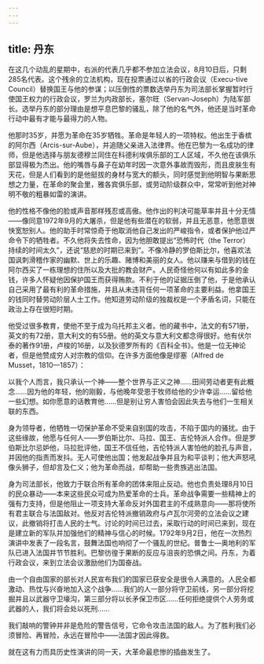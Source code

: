 ```yaml
---
---
---
```

title: 丹东
---




在这几个动乱的星期中，右派的代表几乎都不参加立法会议，8月10日后，只剩285名代表。这个残余的立法机构，现在投票通过以省的行政会议（Execu-tive Council）替换国王与他的参谋；以压倒性的票数选举丹东为司法部长掌握暂时行使国王权力的行政会议，罗兰为内政部长，塞尔旺（Servan-Joseph）为陆军部长。选举丹东的部分理由是想平息巴黎的骚乱，除了他的名气外，他还是当时革命行动中最有才能与最得力的人物。

他那时35岁，并愿为革命在35岁牺牲。革命是年轻人的一项特权。他出生于香槟的阿尔西（Arcis-sur-Aube），并追随父亲进入法律界。他在巴黎为一名成功的律师，但是他选择与朋友德穆兰同住在科德利埃俱乐部的工人区域，不久他在该俱乐部显得极为杰出。他的嘴唇与鼻子在幼年时因一次意外事故而毁形，而且皮肤生有天花，但是人们看到的是他挺拔的身材与宽大的额头，同时感觉到他明智与果断思想之力量，在革命的聚会里，雅各宾俱乐部，或劳动阶级群众中，常常听到他对神明不敬的粗暴如雷的演讲。

他的性格不像他的脸或声音那样残忍或高傲。他作出的判决可能草率并且十分无情——像同意1972年9月的大屠杀，但是他有些潜在的软弱，并且无恶意，他愿意很快宽恕别人。他的助手时常惊奇于他取消他自己发出的严峻指令，或者保护他过严命令下的牺牲者。不久他将失去性命，因为他胆敢提出“恐怖时代（the Terror）持续的时间太久”，还说“慈悲的时期已来到”。不像冷静的罗伯斯比尔，他喜欢法国讽刺滑稽作家的幽默、世上的乐趣、赌博和美丽的女人。他以赚来与借到的钱在阿尔西买了一栋理想的住所以及大批的教会财产。人民奇怪他何以有如此多的金钱，许多人怀疑他因保护国王而获得贿款。不利于他的证据压倒了他，于是他承认自己采用了最有利的革命措施，并且从未违背任何一项革命的主要利益。他拿国王的钱同时替劳动阶层人士工作。他知道劳动阶级的独裁权是一个矛盾名词，只能在政治上存在很短时期。

他受过很多教育，使他不至于成为乌托邦主义者。他的藏书中，法文的有571册，英文的有72册，意大利文的有55册。他的英文与意大利文都念得很好。他有伏尔泰的著作91册，卢梭的16册，以及狄德罗所有的《百科全书》。他是一位无神论者，但是他赞成穷人对宗教的信仰。在许多方面他像是缪塞（Alfred de Musset，1810—1857）：

以我个人而言，我只承认一个神——整个世界与正义之神……田间劳动者更有此概念……因为他的年轻，他的刚毅，与他晚年受恩于牧师给他的少许幸运……留给他一些幻想。如你愿意的话教育他……但是别让穷人害怕会因此失去与他们一生相关联的东西。



身为领导者，他牺牲一切保护革命不受来自别国的攻击，不陷于国内的骚扰。由于这些缘故，他愿与任何人——罗伯斯比尔、马拉、国王、吉伦特派人合作。但是罗伯斯比尔忌妒他，马拉批评他，国王不信任他，吉伦特派人害怕他的脸孔与声音，并因他的指责而发抖。无人可使他出国；他发起战争并且为和平谈判；他大声怒吼像头狮子，但却言及仁义；他为革命而战，却帮助一些贵族逃出法国。

身为司法部长，他致力于联合所有革命的团体来阻止反动。他也负责处理8月10日的民众暴动——本来这些民众可成为热爱革命的士兵。革命战争需要一些精神上的强有力支持，但是他阻止一项支持大革命反对外国君主的不成熟意向——那将使所有君主联合与法国敌对。他反对吉伦特派撤销政府与卢瓦尔河旁的立法会议之建议，此撤销将打击人民的士气。讨论的时间已过去，采取行动的时间已来到，现在是建立新的军队并加强他们的精神与信心的时候。1792年9月2日，他在一次热烈演讲中发表了一段名言，鼓舞法国也响彻了一个骚乱的世纪。普鲁士—奥地利的军队已进入法国并节节胜利。巴黎彷徨于果断的反应与沮丧的恐惧之间。丹东，为着行政会议，来到立法会议激励他们为国奋战。

由一个自由国家的部长对人民宣布我们的国家已获安全是很令人满意的。人民全都激动、热忱与兴奋地加入这个战争……我们的人一部分将守卫前线，另一部分将挖掘并且以武器守卫壕沟，第三部分将以长矛保卫市区……任何拒绝提供个人劳务或武器的人，我们将会处以死刑……



我们敲响的警钟并非是危险的警告信号，它命令攻击法国的敌人。为了胜利我们必须冒险、再冒险，永远在冒险中——法国才因此得救。



就在这有力而具历史性演讲的同一天，大革命最悲惨的插曲发生了。